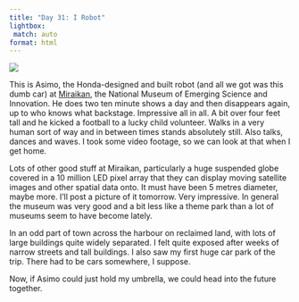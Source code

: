 ```yaml
---
title: "Day 31: I Robot"
lightbox:
 match: auto
format: html
---
```


![](../images/20120520222436_dsc01892.jpg){group="all-the-pictures"}

This is Asimo, the Honda-designed and built robot (and all we got was this dumb car) at [Miraikan](http://www.miraikan.jst.go.jp/en/), the National Museum of Emerging Science and Innovation. He does two ten minute shows a day and then disappears again, up to who knows what backstage. Impressive all in all. A bit over four feet tall and he kicked a football to a lucky child volunteer. Walks in a very human sort of way and in between times stands absolutely still. Also talks, dances and waves. I took some video footage, so we can look at that when I get home.

Lots of other good stuff at Miraikan, particularly a huge suspended globe covered in a 10 million LED pixel array that they can display moving satellite images and other spatial data onto. It must have been 5 metres diameter, maybe more. I'll post a picture of it tomorrow. Very impressive. In general the museum was very good and a bit less like a theme park than a lot of museums seem to have become lately.

In an odd part of town across the harbour on reclaimed land, with lots of large buildings quite widely separated. I felt quite exposed after weeks of narrow streets and tall buildings. I also saw my first huge car park of the trip. There had to be cars somewhere, I suppose.

Now, if Asimo could just hold my umbrella, we could head into the future together.
